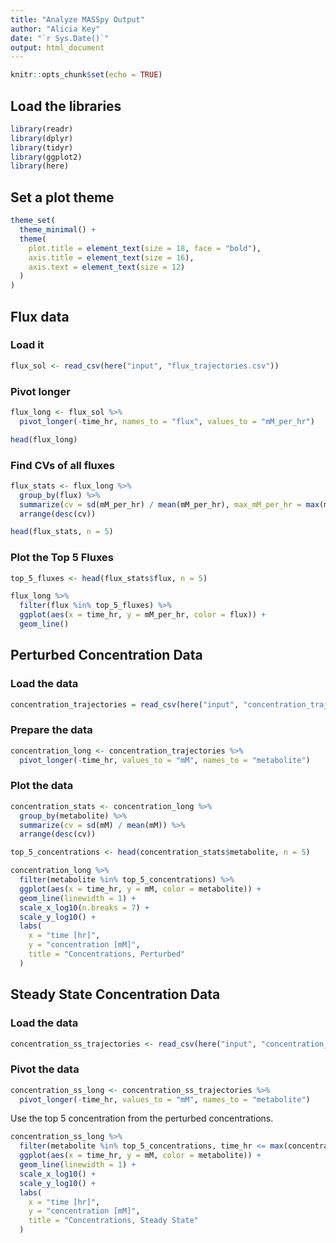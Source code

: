 ```yaml
---
title: "Analyze MASSpy Output"
author: "Alicia Key"
date: "`r Sys.Date()`"
output: html_document
---
```


```r
knitr::opts_chunk$set(echo = TRUE)
```

## Load the libraries

```r
library(readr)
library(dplyr)
library(tidyr)
library(ggplot2)
library(here)
```

## Set a plot theme

```r
theme_set(
  theme_minimal() +
  theme(
    plot.title = element_text(size = 18, face = "bold"),
    axis.title = element_text(size = 16),
    axis.text = element_text(size = 12)
  )
)
```

## Flux data

### Load it

```r
flux_sol <- read_csv(here("input", "flux_trajectories.csv"))
```

### Pivot longer

```r
flux_long <- flux_sol %>%
  pivot_longer(-time_hr, names_to = "flux", values_to = "mM_per_hr")

head(flux_long)
```

### Find CVs of all fluxes

```r
flux_stats <- flux_long %>%
  group_by(flux) %>%
  summarize(cv = sd(mM_per_hr) / mean(mM_per_hr), max_mM_per_hr = max(mM_per_hr)) %>%
  arrange(desc(cv))

head(flux_stats, n = 5)
```

### Plot the Top 5 Fluxes

```r
top_5_fluxes <- head(flux_stats$flux, n = 5)

flux_long %>%
  filter(flux %in% top_5_fluxes) %>%
  ggplot(aes(x = time_hr, y = mM_per_hr, color = flux)) +
  geom_line()
```

## Perturbed Concentration Data

### Load the data

```r
concentration_trajectories = read_csv(here("input", "concentration_trajectories.csv"))
```

### Prepare the data

```r
concentration_long <- concentration_trajectories %>%
  pivot_longer(-time_hr, values_to = "mM", names_to = "metabolite")
```

### Plot the data

```r
concentration_stats <- concentration_long %>%
  group_by(metabolite) %>%
  summarize(cv = sd(mM) / mean(mM)) %>%
  arrange(desc(cv))

top_5_concentrations <- head(concentration_stats$metabolite, n = 5)

concentration_long %>%
  filter(metabolite %in% top_5_concentrations) %>%
  ggplot(aes(x = time_hr, y = mM, color = metabolite)) +
  geom_line(linewidth = 1) +
  scale_x_log10(n.breaks = 7) +
  scale_y_log10() +
  labs(
    x = "time [hr]",
    y = "concentration [mM]",
    title = "Concentrations, Perturbed"
  )
```

## Steady State Concentration Data

### Load the data

```r
concentration_ss_trajectories <- read_csv(here("input", "concentration_ss_trajectories.csv"))
```

### Pivot the data

```r
concentration_ss_long <- concentration_ss_trajectories %>%
  pivot_longer(-time_hr, values_to = "mM", names_to = "metabolite")
```

Use the top 5 concentration from the perturbed concentrations.

```r
concentration_ss_long %>%
  filter(metabolite %in% top_5_concentrations, time_hr <= max(concentration_long$time_hr)) %>%
  ggplot(aes(x = time_hr, y = mM, color = metabolite)) +
  geom_line(linewidth = 1) +
  scale_x_log10() +
  scale_y_log10() +
  labs(
    x = "time [hr]",
    y = "concentration [mM]",
    title = "Concentrations, Steady State"
  )
```
